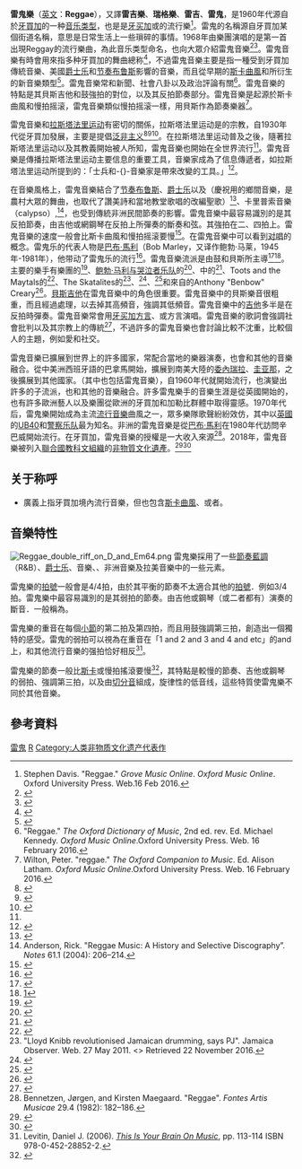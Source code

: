 {{NoteTA
|G1=Music
}}
{{Infobox Music genre <!-- See Wikipedia:WikiProject_Music_genres -->
|name              = 雷鬼樂
|bgcolor=green
|color=white
|stylistic_origins = [[節奏藍調|節奏藍調]] - [[爵士樂|爵士樂]] - [[藍調|藍調]] - {{link-en|门特|Mento}} - {{link-en|卡里普索音樂|Calypso music}} - [[斯卡曲風|斯卡曲風]] - {{link-en|慢拍摇滚|Rocksteady}}
|cultural_origins  = 1960年代後期的[[牙買加|牙買加]]，特別是[[京斯敦|京斯敦]]
|instruments       = [[電貝斯|貝斯]] - [[爵士鼓|鼓]] - [[吉他|吉他]] - [[電子管風琴|電子管風琴]] - [[銅管樂器|銅管樂器]] - [[口風琴|口風琴]]
|popularity        = 1970年代早期起
|derivatives       = {{link-en|Dancehall|Dancehall}} - {{link-en|Dub音樂|Dub music}}
|subgenrelist      = Reggae genres
|subgenres         = {{link-en|根源雷鬼|Roots reggae}} - {{link-en|情人摇滚|Lovers rock}}
|fusiongenres      = {{link-en|雷鬼動|Reggaeton}} - {{link-en|賽鬼音樂|Seggae}} - {{link-en|2 Tone|2 Tone}}
|regional_scenes   = {{link-en|非洲雷鬼音樂|African reggae|非洲}} - {{link-en|澳洲雷鬼音樂|Reggae in Australia|澳洲}} - {{link-en|非洲雷鬼音樂|Japanese reggae|日本}} - {{link-en|喀納克|Kanéka}} - {{link-en|紐西蘭雷鬼音樂|New Zealand reggae|紐西蘭}} - {{link-en|奈及利亞雷鬼音樂|Nigerian reggae|奈及利亞}} - {{link-en|菲律賓雷鬼音樂|Filipino Reggae|菲律賓}} - {{link-en|波蘭雷鬼音樂|Polish reggae|波蘭}} - 巴拿馬
|local_scenes      = 
|other_topics      = 
}}
'''雷鬼樂'''（[[英文|英文]]：'''Reggae'''），又譯'''雷吉樂'''、'''瑞格樂'''、'''雷吉'''、'''雷鬼'''，是1960年代源自於[[牙買加|牙買加]]的一种[[音乐类型|音乐类型]]，也是是[[牙买加|牙买加]]或{{le|牙買加僑民|Jamaican diaspora}}的流行樂<ref>Stephen Davis. "Reggae." ''Grove Music Online''. ''Oxford Music Online''. Oxford University Press. Web.16 Feb 2016.</ref>。雷鬼的名稱源自牙買加某個街道名稱，意思是日常生活上一些瑣碎的事情。1968年由樂團{{le|Toots & The Maytals|Toots & The Maytals}}演唱的{{le|Do the Reggay|Do the Reggay}}是第一首出現Reggay的流行樂曲，為此音乐类型命名，也向大眾介紹雷鬼音樂<ref>{{cite web |url=http://www.biography.com/people/frederick-toots-hibbert-10673303#acclaimed-musician |title=Frederick "Toots" Hibbert Biography |website=Biography.com |access-date=2 July 2016 |archive-url=https://web.archive.org/web/20160809204903/http://www.biography.com/people/frederick-toots-hibbert-10673303#acclaimed-musician |archive-date=9 August 2016 |url-status=live }}</ref><ref>{{cite web |url=http://www.dictionary.com/browse/reggae?s=t |title=reggae |website=Dictionary.com |access-date=10 July 2016 |archive-url=https://web.archive.org/web/20160813063912/http://www.dictionary.com/browse/reggae?s=t |archive-date=13 August 2016 |url-status=live }}</ref>。雷鬼音樂有時會用來指多种牙買加的舞曲總称<ref> {{cite book
 | author= Andy Bennett
 | coauthors= 孙忆南 
 | title= 流行音樂的文化 
 | year= 2004 
 | publisher= 書林出版有限公司 
 | location= 台北 
 | isbn= 9574450473 
 | pages= p.112
 | url=http://books.google.com.tw/books?id=SdD09GHS4bsC&pg=PA2055#v=onepage&q&f=false
}}</ref>，不過雷鬼音樂主要是指一種受到牙買加傳統{{le|門特|mento}}音樂、美國[[爵士乐|爵士乐]]和[[节奏布鲁斯|节奏布鲁斯]]影響的音樂，而且從早期的[[斯卡曲風|斯卡曲風]]和{{le|慢拍摇滚|rocksteady}}所衍生的新音樂類型<ref name="Return of Reggae">{{cite news|author=Geoffey Himes |title=Return of Reggae |newspaper=The Washington Post |date=28 January 1979 }}</ref>。雷鬼音樂常和新聞、社會八卦以及政治評論有關<ref>"Reggae." ''The Oxford Dictionary of Music'', 2nd ed. rev. Ed. Michael Kennedy. ''Oxford Music Online''.Oxford University Press. Web. 16 February 2016.</ref>。雷鬼音樂的特點是其貝斯吉他和鼓強拍的對位，以及其反拍節奏部分。雷鬼音樂是起源於斯卡曲風和慢拍摇滚，雷鬼音樂類似慢拍摇滚一樣，用貝斯作為節奏樂器<ref>Wilton, Peter. "reggae." ''The Oxford Companion to Music''. Ed. Alison Latham. ''Oxford Music Online''.Oxford University Press. Web. 16 February 2016.</ref>。

雷鬼音樂和[[拉斯塔法里运动|拉斯塔法里运动]]有密切的關係，拉斯塔法里运动是{{le|非洲中心主义|Afrocentrism|非洲中心}}的宗教，自1930年代從牙買加發展，主要是提倡[[泛非主义|泛非主义]]<ref>{{Cite journal|last=Warner|first=Keith Q.|date=1988|title=Calypso, reggae, and Rastafarianism: Authentic Caribbean voices|url=https://archive.org/details/sim_popular-music-and-society_spring-1988_12_1/page/53|journal=Popular Music and Society|language=en|volume=12|issue=1|pages=53–62|doi=10.1080/03007768808591306|issn=0300-7766}}</ref><ref name=":0">{{Cite thesis|last=Earl|first=Bunn, Glenn|title=The Influence of Rastafarianism and Reggae Music on Jamaican and International Politics|date=2005|publisher=St. John Fisher College|url=https://fisherpub.sjfc.edu/intlstudies_masters/42/|language=en|access-date=30 November 2018|archive-url=https://web.archive.org/web/20181201005104/https://fisherpub.sjfc.edu/intlstudies_masters/42/|archive-date=1 December 2018|url-status=live}}</ref><ref>{{Cite journal|last=Campbell|first=Horace|date=1988|title=Rastafari as Pan Africanism in the Caribbean and Africa|journal=African Journal of Political Economy|volume=2|issue=1|pages=75–88|jstor=23500303}}</ref>。在拉斯塔法里运动普及之後，隨著拉斯塔法里运动以及其教義開始被人所知，雷鬼音樂也開始在全世界流行<ref name=":0" />。雷鬼音樂是傳播拉斯塔法里运动主要信息的重要工具，音樂家成為了信息傳遞者，如拉斯塔法里运动所提到的：「士兵和-{}-音樂家是帶來改變的工具。」<ref>{{Cite book|title=Reggae bloodlines : in search of the music and culture of Jamaica|last=Davis|first=Stephen|date=1992|publisher=Da Capo Press|isbn=978-0306804960|edition=1st Da Capo Press|location=New York|oclc=26014673|url=https://archive.org/details/reggaebloodlines00davi}}</ref>。

在音樂風格上，雷鬼音樂結合了[[节奏布鲁斯|节奏布鲁斯]]、[[爵士乐|爵士乐]]以及{{le|門特|mento}}（慶祝用的鄉間音樂，是農村大眾的舞曲，也取代了讚美詩和當地教堂歌唱的改編聖歌）<ref name="Grove Music Online">{{cite book|author=Stephen Davis |title=Reggae |publisher=The New Grove Dictionary of Jazz |edition= second }}</ref>、卡里普索音樂（calypso）,<ref>Anderson, Rick. "Reggae Music: A History and Selective Discography”. ''Notes'' 61.1 (2004): 206–214.</ref>，也受到傳統非洲民間節奏的影響。雷鬼音樂中最容易識別的是其反拍節奏，由吉他或網鋼琴在反拍上所彈奏的斷奏和弦。其強拍在二、四拍上。雷鬼音樂的速度一般會比斯卡曲風和慢拍摇滚要慢<ref name="All About Jazz">{{cite web |author=All About Jazz |url=http://www.allaboutjazz.com/php/article.php?id=34239 |title=Various Artists | Rocksteady: The Roots Of Reggae |website=Allaboutjazz.com |date=2009-10-01 |access-date=2012-05-29 |archive-url=https://web.archive.org/web/20120202181642/http://www.allaboutjazz.com/php/article.php?id=34239 |archive-date=2012-02-02 |url-status=live }}</ref>。在雷鬼音樂中可以看到[[对唱|对唱]]的概念。雷鬼乐的代表人物是[[巴布·馬利|巴布·馬利]]（Bob Marley，又译作鲍勃·马莱，1945年-1981年），他带动了雷鬼乐的流行<ref>{{cite news| author=江家華| title=辭世30年 雷鬼教父巴布馬利 影響力不墜| url=http://news.chinatimes.com/reading/110513/112012102900328.html| work=中時電子報| publisher=中時集團| date=2012-10-29| accessdate=2013-07-17| deadurl=yes| archiveurl=https://web.archive.org/web/20121102225238/http://news.chinatimes.com/reading/110513/112012102900328.html| archivedate=2012-11-02}}</ref>。雷鬼音樂流派是由鼓和貝斯所主導<ref>{{cite web|url=https://www.britannica.com/art/reggae|title=Reggae – music|website=Britannica.com|access-date=9 May 2018|archive-url=https://web.archive.org/web/20180318144350/https://www.britannica.com/art/reggae|archive-date=18 March 2018|url-status=live}}</ref><ref>[https://web.archive.org/web/20100416170447/http://debate.uvm.edu/dreadlibrary/Havel.htm]</ref>。主要的樂手有{{le|Toots and the Maytals|Toots and the Maytals}}樂團的{{le|傑克·傑克遜 (貝斯手)|Jackie Jackson (bassist)|傑克·傑克遜}}<ref>{{cite news|url=http://www.jamaicaobserver.com/entertainment/Jackie-Jackson--Bass-player-extraordinaire|title=Jackie Jackson: Bass player extraordinaire|newspaper=Jamaica Observer|access-date=9 May 2018|archive-url=https://web.archive.org/web/20180206002617/http://www.jamaicaobserver.com/entertainment/Jackie-Jackson--Bass-player-extraordinaire|archive-date=6 February 2018|url-status=live}}</ref>、[[鲍勃·马利与哭泣者乐队|鲍勃·马利与哭泣者乐队]]的{{le|Carlton Barrett|Carlton Barrett}}<ref>{{cite magazine|url=https://www.rollingstone.com/music/lists/100-greatest-drummers-of-all-time-20160331/carlton-barrett-20160328|title=100 Greatest Drummers of All Time|magazine=Rolling Stone|access-date=9 May 2018|date=2016-03-31|archive-url=https://web.archive.org/web/20180206073510/https://www.rollingstone.com/music/lists/100-greatest-drummers-of-all-time-20160331/carlton-barrett-20160328|archive-date=6 February 2018|url-status=live}}</ref>、{{le|The Skatalites|The Skatalites}}中的{{le|Lloyd Brevett|Lloyd Brevett}}<ref>{{cite web|url=https://www.billboard.com/articles/news/46331/skatalites-bassist-lloyd-brevett-dead-at-80|title=Skatalites Bassist Lloyd Brevett Dead at 80|website=Billboard.com|access-date=9 May 2018|archive-url=https://web.archive.org/web/20180512014128/https://www.billboard.com/articles/news/46331/skatalites-bassist-lloyd-brevett-dead-at-80|archive-date=12 May 2018|url-status=live}}</ref>、Toots and the Maytals的{{le|保羅・道格拉斯|Paul Douglas (musician)}}<ref>{{cite web|url=http://daily.redbullmusicacademy.com/2013/06/toots-and-the-maytals-live-album|title=Red Bull Music Academy Daily|website=Daily.redbullmusicacademy.com|access-date=9 May 2018|archive-url=https://web.archive.org/web/20180629074330/http://daily.redbullmusicacademy.com/2013/06/toots-and-the-maytals-live-album|archive-date=29 June 2018|url-status=live}}</ref>、The Skatalites的{{le|Lloyd Knibb|Lloyd Knibb}}<ref>"Lloyd Knibb revolutionised Jamaican drumming, says PJ". Jamaica Observer. Web. 27 May 2011. <{{cite web |url=http://www.jamaicaobserver.com/entertainment/Lloyd-Knibb-revolutionised-Jamaican-drumming--says-PJ_8867991 |title=Archived copy |access-date=28 May 2011 |url-status=dead |archive-url=https://web.archive.org/web/20110530040025/http://www.jamaicaobserver.com/entertainment/Lloyd-Knibb-revolutionised-Jamaican-drumming--says-PJ_8867991 |archive-date=30 May 2011 }}> Retrieved 22 November 2016.</ref>、{{le|Winston Grennan|Winston Grennan}}<ref>{{cite web|url=https://www.nytimes.com/2000/11/04/nyregion/winston-grennan-56-jamaican-drummer.html|title=Winston Grennan, 56, Jamaican Drummer|first=Jon|last=Pareles|date=4 November 2000|access-date=9 May 2018|website=Nytimes.com|archive-url=https://web.archive.org/web/20180203184745/http://www.nytimes.com/2000/11/04/nyregion/winston-grennan-56-jamaican-drummer.html|archive-date=3 February 2018|url-status=live}}</ref>、{{le|Sly Dunbar|Sly Dunbar}}<ref>{{cite web|url=http://www.encyclopedia.com/people/literature-and-arts/music-popular-and-jazz-biographies/sly-and-robbie|title=Sly and Robbie facts, information, pictures – Encyclopedia.com articles about Sly and Robbie|website=Encyclopedia.com|access-date=9 May 2018|archive-url=https://web.archive.org/web/20180510193816/https://www.encyclopedia.com/people/literature-and-arts/music-popular-and-jazz-biographies/sly-and-robbie|archive-date=10 May 2018|url-status=live}}</ref>和來自{{le|The Upsetters|The Upsetters}}的Anthony "Benbow" Creary<ref>{{cite book|url=https://books.google.com/books?id=dDKfGRCq73cC&q=benbow&pg=PA308|title=Caribbean Popular Music: An Encyclopedia of Reggae, Mento, Ska, Rock Steady, and Dancehall|first=David Vlado|last=Moskowitz|date=9 May 2018|page=308|publisher=Greenwood Publishing Group|access-date=9 May 2018|via=Google Books|isbn=9780313331589}}</ref>。[[電貝斯|貝斯吉他]]在雷鬼音樂中的角色很重要。雷鬼音樂中的貝斯樂音很粗重，而且經過{{le|等化器 (聲音)|equalization (audio)|等化器}}處理，以去掉其高頻音，強調其低頻音。雷鬼音樂中的[[吉他|吉他]]多半是在反拍時彈奏。雷鬼音樂常會用[[牙买加方言|牙买加方言]]、{{le|牙買加英文|Jamaican English}}或{{le|伊亞里克|Iyaric}}方言演唱。雷鬼音樂的歌詞會強調社會批判以及其宗教上的傳統<ref name="It's About New Beginnings And Keeping the Faith">{{cite news|author=Ben Ratliff |title=It's About New Beginnings And Keeping the Faith |newspaper=The New York Times |date=20 September 1999 |page= 5}}</ref>，不過許多的雷鬼音樂也會討論比較不沈重，比較個人的主題，例如愛和社交。

雷鬼音樂已擴展到世界上的許多國家，常配合當地的樂器演奏，也會和其他的音樂融合。{{le|西班牙雷鬼|Reggae en Español}}從中美洲西班牙語的巴拿馬開始，擴展到南美大陸的[[委內瑞拉|委內瑞拉]]、[[圭亚那|圭亚那]]，之後擴展到其他國家。{{le|英國的加勒比音樂|Caribbean music in the United Kingdom}}（其中也包括雷鬼音樂），自1960年代就開始流行，也演變出許多的子流派，也和其他的音樂融合。許多雷鬼樂手的音樂生涯是從英國開始的，也有許多歐洲藝人以及樂團從歐洲的牙買加和加勒比群體中取得靈感。1970年代后，雷鬼樂開始成為主流[[流行音樂|流行音樂]]曲風之一，眾多樂隊歌聲紛紛效仿，其中以[[英國|英國]]的[[UB40|UB40]]和[[警察乐队|警察乐队]]最为知名。非洲的雷鬼音樂是從[[巴布·馬利|巴布·馬利]]在1980年代訪問辛巴威開始流行。在牙買加，雷鬼音樂的授權是一大收入來源<ref>Bennetzen, Jørgen, and Kirsten Maegaard. "Reggae". ''Fontes Artis Musicae'' 29.4 (1982): 182–186.</ref>。2018年，雷鬼音樂被列入[[聯合國教科文組織|聯合國教科文組織]]的[[非物質文化遺產|非物質文化遺產]]。<ref name="unesco">{{cite web |title=Reggae music of Jamaica |url=https://ich.unesco.org/en/RL/reggae-music-of-jamaica-01398 |publisher=UNESCO Culture Sector |accessdate=2018-11-28 |archive-date=2018-11-29 |archive-url=https://web.archive.org/web/20181129090119/https://ich.unesco.org/en/RL/reggae-music-of-jamaica-01398 |dead-url=no }}</ref><ref>{{Cite web|url=http://www.theguardian.com/music/2018/nov/29/un-adds-reggae-music-to-list-of-international-cultural-treasures|title=UN adds reggae music to list of international cultural treasures|last=Snapes|first=Laura|date=2018-11-29|website=The Guardian|language=en|archive-url=|archive-date=|dead-url=|access-date=2018-11-30}}</ref>

== 关于称呼 ==
* 廣義上指牙買加境內流行音樂，但也包含[[斯卡曲風|斯卡曲風]]、{{link-en|慢拍摇滚|Rocksteady}}或者{{link-en|dub|dub}}。

== 音樂特性 ==
[[File:Reggae_double_riff_on_D_and_Em64.png|thumb]]
雷鬼樂採用了一些[[節奏藍調|節奏藍調]]（R&B）、[[爵士乐|爵士乐]]、{{link-en|门特|Mento}}音樂、{{link-en|卡里普索音樂|Calypso music}}、非洲音樂及拉美音樂中的一些元素。

雷鬼樂的[[拍號|拍號]]一般會是4/4拍，由於其平衡的節奏不太適合其他的[[拍號|拍號]]．例如3/4拍。雷鬼樂中最容易識別的是其弱拍的節奏。由吉他或鋼琴（或二者都有）演奏的斷音．一般稱為{{link-en|Skank|Ska stroke}}。

雷鬼樂的重音在每個[[小節|小節]]的第二拍及第四拍，而且用鼓強調第三拍，創造出一個獨特的感受。雷鬼的弱拍可以視為在重音在「1 and 2 and 3 and 4 and etc」的and上，和其他流行音樂的强拍恰好相反<ref>Levitin, Daniel J. (2006). ''[[This_Is_Your_Brain_On_Music|This Is Your Brain On Music]]'', pp. 113-114 ISBN 978-0-452-28852-2.</ref>。

雷鬼樂的節奏一般比[[斯卡曲風|斯卡]]或慢拍搖滾要慢<ref>{{cite web |author=All About Jazz |url=http://www.allaboutjazz.com/php/article.php?id=34239 |title=Various Artists | Rocksteady: The Roots Of Reggae |publisher=Allaboutjazz.com |date=2009-10-01 |accessdate=2012-05-29 |archive-date=2012-02-02 |archive-url=https://web.archive.org/web/20120202181642/http://www.allaboutjazz.com/php/article.php?id=34239 |dead-url=no }}</ref>，其特點是較慢的節奏、吉他或鋼琴的弱拍、強調第三拍，以及由[[切分音|切分音]]組成，旋律性的低音线，這些特質使雷鬼樂不同於其他音樂。

== 參考資料 ==
{{Commons Category|Reggae}}
{{reflist}}
{{Authority control}}
[[Category:雷鬼|]]
[[Category:舞蹈|R]]
[[Category:人类非物质文化遗产代表作|Category:人类非物质文化遗产代表作]]